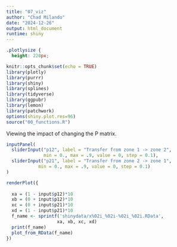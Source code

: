```yaml
---
title: "07_viz"
author: "Chad Milando"
date: "2024-12-26"
output: html_document
runtime: shiny
---
```


```{=html}
<style type="text/css">
.main-container {
  max-width: 750px;
  margin-left: auto;
  margin-right: auto;
}
</style>
```

```css
.plotlysize {
  height: 220px;
```

```r
knitr::opts_chunk$set(echo = TRUE)
library(plotly)
library(purrr)
library(shiny)
library(splines)
library(tidyverse)
library(ggpubr)
library(lemon)
library(patchwork)
options(shiny.plot.res=96)
source("00_functions.R")
```

Viewing the impact of changing the P matrix. 

```r
inputPanel(
  sliderInput("p12", label = "Transfer from zone 1 -> zone 2",
              min = 0., max = .9, value = 0, step = 0.1),
  sliderInput("p21", label = "Transfer from zone 2 -> zone 1",
            min = 0., max = .9, value = 0, step = 0.1)
)

renderPlot({
 
  xa = (1 - input$p12)*10
  xb = (0 + input$p12)*10
  xc = (0 + input$p21)*10
  xd = (1 - input$p21)*10
  f_name <- sprintf('shinydata/x%02i_%02i-%02i_%02i.RData',
                   xa, xb, xc, xd)
  print(f_name)
  plot_from_RData(f_name)
})
```

